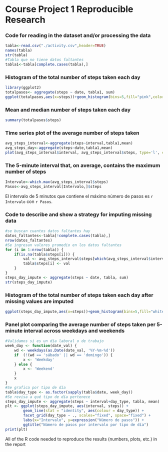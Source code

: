 # Course Project 1 Reproducible Research

### Code for reading in the dataset and/or processing the data
```{r}
tabla<-read.csv("./activity.csv",header=TRUE)
names(tabla)
str(tabla)
#Tabla que no tiene datos faltantes
tabla1<-tabla[complete.cases(tabla),]
```

### Histogram of the total number of steps taken each day
```{r}
library(ggplot2)
totalpasos<- aggregate(steps ~ date, tabla1, sum)
ggplot(totalpasos,aes(x=steps))+geom_histogram(bins=5,fill="pink",color="red")
```

### Mean and median number of steps taken each day
```{r}
summary(totalpasos$steps)
```


### Time series plot of the average number of steps taken

```{r}
avg_steps_interval<-aggregate(steps~interval,tabla1,mean)
avg_steps_day<-aggregate(steps~date,tabla1,mean)
plot(avg_steps_interval$interval, avg_steps_interval$steps, type='l', col=1, main="Número promedio de pasos por intervalo", xlab="Intervalos de tiempo", ylab="Número promedio de pasos")
```

### The 5-minute interval that, on average, contains the maximum number of steps
```{r}
Intervalo<-which.max(avg_steps_interval$steps)
Pasos<-avg_steps_interval[Intervalo,]$steps
```
El intervalo de 5 minutos que contiene el máximo número de pasos es `r Intervalo` con `r Pasos`.

### Code to describe and show a strategy for imputing missing data
```{r}
#se buscan cuantos datos faltantes hay
datos_faltantes<-tabla[!complete.cases(tabla),]
nrow(datos_faltantes)
#Se ingresan valores promedio en los datos faltantes
for (i in 1:nrow(tabla)) {
    if(is.na(tabla$steps[i])) {
        val <- avg_steps_interval$steps[which(avg_steps_interval$interval == tabla$interval[i])]
        tabla$steps[i] <- val 
    }
}
steps_day_impute <- aggregate(steps ~ date, tabla, sum)
str(steps_day_impute)
```

### Histogram of the total number of steps taken each day after missing values are imputed
```{r}
ggplot(steps_day_impute,aes(x=steps))+geom_histogram(bins=5,fill="white",color="blue")+ggtitle("Histograma con datos imputados")
```

### Panel plot comparing the average number of steps taken per 5-minute interval across weekdays and weekends
```{r}
#Validamos si es un día laboral o de trabajo
week_day <- function(date_val) {
    wd <- weekdays(as.Date(date_val, '%Y-%m-%d'))
    if  (!(wd == 'sábado' || wd == 'domingo')) {
        x <- 'Weekday'
    } else {
        x <- 'Weekend'
    }
    x
}
#Se grafica por tipo de día
tabla$day_type <- as.factor(sapply(tabla$date, week_day))
#Se revisa a qué tipo de día pertenece
steps_day_impute <- aggregate(steps ~ interval+day_type, tabla, mean)
plt <- ggplot(steps_day_impute, aes(interval, steps)) +
        geom_line(stat = "identity", aes(colour = day_type)) +
        facet_grid(day_type ~ ., scales="fixed", space="fixed") +
        labs(x="Intervalo", y=expression("Número de pasos")) +
        ggtitle("Número de pasos por intervalo por tipo de día")
print(plt)
```

All of the R code needed to reproduce the results (numbers, plots, etc.) in the report